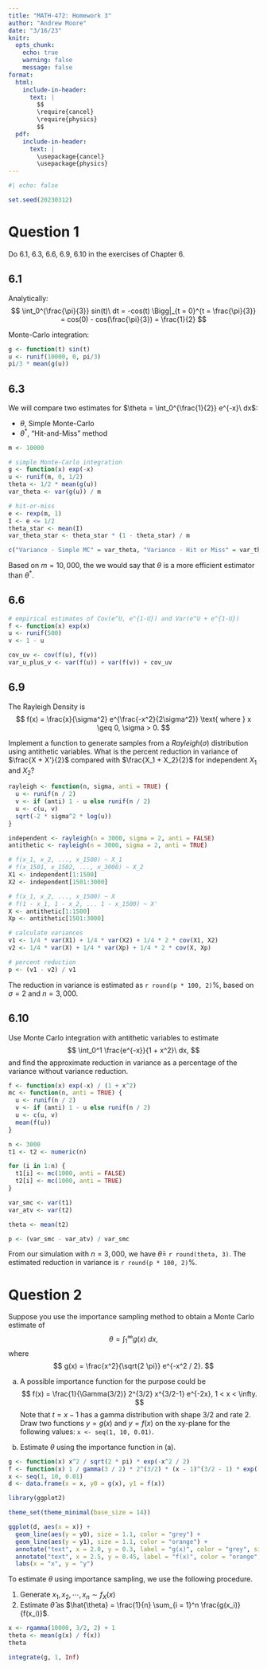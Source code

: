 ```yaml
---
title: "MATH-472: Homework 3"
author: "Andrew Moore"
date: "3/16/23"
knitr:
  opts_chunk: 
    echo: true
    warning: false
    message: false
format:
  html:
    include-in-header:
      text: |
        $$
        \require{cancel}
        \require{physics}
        $$
  pdf:
    include-in-header:
      text: |
        \usepackage{cancel}
        \usepackage{physics}
---
```


```r
#| echo: false

set.seed(20230312)
```

# Question 1

Do 6.1, 6.3, 6.6, 6.9, 6.10 in the exercises of Chapter 6.

## 6.1

Analytically:
$$
\int_0^{\frac{\pi}{3}} sin(t)\ dt = -cos(t) \Bigg|_{t = 0}^{t = \frac{\pi}{3}} = cos(0) - cos(\frac{\pi}{3}) = \frac{1}{2}
$$

Monte-Carlo integration:
```r
g <- function(t) sin(t)
u <- runif(10000, 0, pi/3)
pi/3 * mean(g(u))
```

\newpage
## 6.3

We will compare two estimates for $\theta = \int_0^{\frac{1}{2}} e^{-x}\ dx$:

- $\theta$, Simple Monte-Carlo
- $\theta^*$, "Hit-and-Miss" method

```r
m <- 10000

# simple Monte-Carlo integration
g <- function(x) exp(-x)
u <- runif(m, 0, 1/2)
theta <- 1/2 * mean(g(u))
var_theta <- var(g(u)) / m

# hit-or-miss
e <- rexp(m, 1)
I <- e <= 1/2
theta_star <- mean(I)
var_theta_star <- theta_star * (1 - theta_star) / m

c("Variance - Simple MC" = var_theta, "Variance - Hit or Miss" = var_theta_star)
```

Based on $m = 10,000$, the we would say that $\theta$ is a more efficient estimator than $\theta^*$.

<!-- But, why? Haven't finished answering. -->

\newpage
## 6.6

```r
# empirical estimates of Cov(e^U, e^{1-U}) and Var(e^U + e^{1-U})
f <- function(x) exp(x)
u <- runif(500)
v <- 1 - u

cov_uv <- cov(f(u), f(v))
var_u_plus_v <- var(f(u)) + var(f(v)) + cov_uv
```

\newpage
## 6.9

The Rayleigh Density is
$$
f(x) = \frac{x}{\sigma^2} e^{\frac{-x^2}{2\sigma^2}} \text{ where } x \geq 0, \sigma > 0.
$$

Implement a function to generate samples from a $Rayleigh(\sigma)$ distribution using antithetic variables. What is the percent reduction in variance of 
$\frac{X + X'}{2}$ compared with $\frac{X_1 + X_2}{2}$ for independent $X_1$ and $X_2$?

```r
rayleigh <- function(n, sigma, anti = TRUE) {
  u <- runif(n / 2)
  v <- if (anti) 1 - u else runif(n / 2)
  u <- c(u, v)
  sqrt(-2 * sigma^2 * log(u))
}

independent <- rayleigh(n = 3000, sigma = 2, anti = FALSE)
antithetic <- rayleigh(n = 3000, sigma = 2, anti = TRUE)

# f(x_1, x_2, ..., x_1500) ~ X_1
# f(x_1501, x_1502, ..., x_3000) ~ X_2
X1 <- independent[1:1500]
X2 <- independent[1501:3000]

# f(x_1, x_2, ..., x_1500) ~ X
# f(1 - x_1, 1 - x_2, ... 1 - x_1500) ~ X'
X <- antithetic[1:1500]
Xp <- antithetic[1501:3000]

# calculate variances
v1 <- 1/4 * var(X1) + 1/4 * var(X2) + 1/4 * 2 * cov(X1, X2)
v2 <- 1/4 * var(X) + 1/4 * var(Xp) + 1/4 * 2 * cov(X, Xp)

# percent reduction
p <- (v1 - v2) / v1
```

The reduction in variance is estimated as `r round(p * 100, 2)`%, based on $\sigma = 2$ and $n = 3,000$.

\newpage
## 6.10

Use Monte Carlo integration with antithetic variables to estimate
$$
\int_0^1 \frac{e^{-x}}{1 + x^2}\ dx,
$$
and find the approximate reduction in variance as a percentage of the variance without variance reduction.

```r
f <- function(x) exp(-x) / (1 + x^2)
mc <- function(n, anti = TRUE) {
  u <- runif(n / 2)
  v <- if (anti) 1 - u else runif(n / 2)
  u <- c(u, v)
  mean(f(u))
}

n <- 3000
t1 <- t2 <- numeric(n)

for (i in 1:n) {
  t1[i] <- mc(1000, anti = FALSE)
  t2[i] <- mc(1000, anti = TRUE)
}

var_smc <- var(t1)
var_atv <- var(t2)

theta <- mean(t2)

p <- (var_smc - var_atv) / var_smc
```

From our simulation with $n = 3,000$, we have $\hat{\theta} =$ `r round(theta, 3)`. The estimated reduction in variance is `r round(p * 100, 2)`%.

\newpage
# Question 2

Suppose you use the importance sampling method to obtain a Monte Carlo estimate of 
$$
\theta = \int_1^\infty g(x)\ dx,
$$
where
$$
g(x) = \frac{x^2}{\sqrt{2 \pi}} e^{-x^2 / 2}.
$$

(a) A possible importance function for the purpose could be
$$
f(x) = \frac{1}{\Gamma(3/2)} 2^{3/2} x^{3/2-1} e^{-2x}, 1 < x < \infty.
$$
Note that $t = x - 1$ has a gamma distribution with shape 3/2 and rate 2. Draw two functions $y = g(x)$ and $y = f(x)$ on the xy-plane for the following values: `x <- seq(1, 10, 0.01)`.

(b) Estimate $\theta$ using the importance function in (a).

```r
g <- function(x) x^2 / sqrt(2 * pi) * exp(-x^2 / 2)
f <- function(x) 1 / gamma(3 / 2) * 2^(3/2) * (x - 1)^(3/2 - 1) * exp(-2 * (x - 1))
x <- seq(1, 10, 0.01)
d <- data.frame(x = x, y0 = g(x), y1 = f(x))

library(ggplot2)

theme_set(theme_minimal(base_size = 14))

ggplot(d, aes(x = x)) +
  geom_line(aes(y = y0), size = 1.1, color = "grey") +
  geom_line(aes(y = y1), size = 1.1, color = "orange") +
  annotate("text", x = 2.0, y = 0.3, label = "g(x)", color = "grey", size = 4.5) +
  annotate("text", x = 2.5, y = 0.45, label = "f(x)", color = "orange", size = 4.5) +
  labs(x = "x", y = "y")
```

 To estimate $\theta$ using importance sampling, we use the following procedure.

 1. Generate $x_1, x_2, \cdots, x_n \sim f_X(x)$
 2. Estimate $\hat{\theta}$ as $\hat{\theta} = \frac{1}{n} \sum_{i = 1}^n \frac{g(x_i)}{f(x_i)}$.

```r
x <- rgamma(10000, 3/2, 2) + 1
theta <- mean(g(x) / f(x))
theta

integrate(g, 1, Inf)
```
